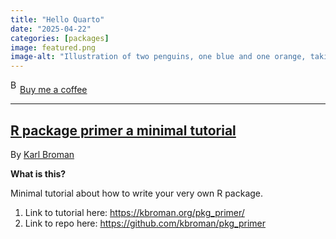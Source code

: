 ```yaml
---
title: "Hello Quarto"
date: "2025-04-22"
categories: [packages]
image: featured.png
image-alt: "Illustration of two penguins, one blue and one orange, taking a selfie with a selfie stick. The moon in the background looks like the Quarto logo."
---
```



<link href="https://fonts.googleapis.com/css?family=Cookie" rel="stylesheet"><a class="bmc-button" target="_blank" href="https://www.buymeacoffee.com/JoscelinRocha">![Buy me a coffee](https://cdn.buymeacoffee.com/buttons/bmc-new-btn-logo.svg){alt="Buy me a coffee" width="15" height="21"}Buy me a coffee</a>

------------------------------------------------------------------------


## [R package primer a minimal tutorial](https://kbroman.org/pkg_primer/)

By [Karl Broman](https://kbroman.org/pkg_primer/)

**What is this?**

Minimal tutorial about how to write your very own R package.

1.  Link to tutorial here: <https://kbroman.org/pkg_primer/>
2.  Link to repo here: <https://github.com/kbroman/pkg_primer>